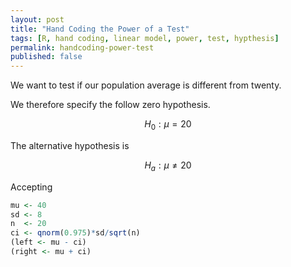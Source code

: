 ```yaml
---
layout: post
title: "Hand Coding the Power of a Test"
tags: [R, hand coding, linear model, power, test, hypthesis]
permalink: handcoding-power-test
published: false
---
```


We want to test if our population average is different from twenty.

We therefore specify the follow zero hypothesis.

$$
H_0: \mu = 20
$$

The alternative hypothesis is

$$
H_a: \mu \neq 20
$$


Accepting   


```r
mu <- 40
sd <- 8
n  <- 20 
ci <- qnorm(0.975)*sd/sqrt(n)
(left <- mu - ci)
(right <- mu + ci)
```
